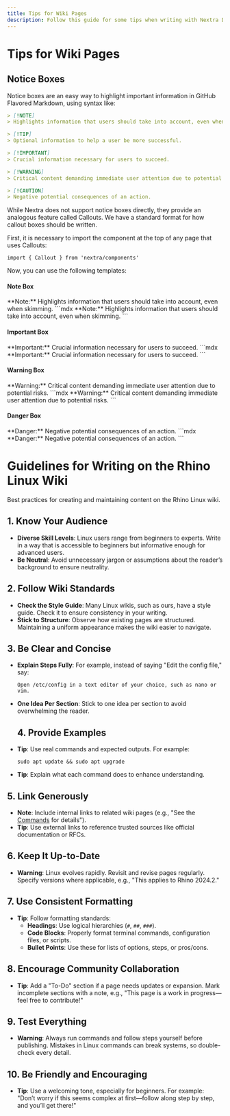 ```yaml
---
title: Tips for Wiki Pages
description: Follow this guide for some tips when writing with Nextra Docs.
---
```



# Tips for Wiki Pages

## Notice Boxes

Notice boxes are an easy way to highlight important information in GitHub Flavored Markdown, using syntax like:
```md
> [!NOTE]  
> Highlights information that users should take into account, even when skimming.

> [!TIP]
> Optional information to help a user be more successful.

> [!IMPORTANT]  
> Crucial information necessary for users to succeed.

> [!WARNING]  
> Critical content demanding immediate user attention due to potential risks.

> [!CAUTION]
> Negative potential consequences of an action.
```

While Nextra does not support notice boxes directly, they provide an analogous feature called Callouts. We have a standard format for how callout boxes should be written.

First, it is necessary to import the component at the top of any page that uses Callouts:
```mdx
import { Callout } from 'nextra/components'
```

Now, you can use the following templates:
#### Note Box
<Callout type="info" emoji="✎">
  **Note:** Highlights information that users should take into account, even when skimming.
</Callout>
```mdx
<Callout type="info" emoji="✎">
  **Note:** Highlights information that users should take into account, even when skimming.
</Callout>
```

#### Important Box
<Callout emoji="ⓘ">
  **Important:** Crucial information necessary for users to succeed.
</Callout>
```mdx
<Callout emoji="ⓘ">
  **Important:** Crucial information necessary for users to succeed.
</Callout>
```

#### Warning Box
<Callout type="warning" emoji="⚠">
  **Warning:** Critical content demanding immediate user attention due to potential risks.
</Callout>
```mdx
<Callout type="warning" emoji="⚠">
  **Warning:** Critical content demanding immediate user attention due to potential risks.
</Callout>
```

#### Danger Box
<Callout type="error" emoji="⛌">
  **Danger:** Negative potential consequences of an action.
</Callout>
```mdx
<Callout type="error" emoji="⛌">
  **Danger:** Negative potential consequences of an action.
</Callout>
```

# Guidelines for Writing on the Rhino Linux Wiki
Best practices for creating and maintaining content on the Rhino Linux wiki.

## 1. Know Your Audience

- **Diverse Skill Levels**: Linux users range from beginners to experts. Write in a way that is accessible to beginners but informative enough for advanced users.
- **Be Neutral**: Avoid unnecessary jargon or assumptions about the reader’s background to ensure neutrality.

## 2. Follow Wiki Standards

- **Check the Style Guide**: Many Linux wikis, such as ours, have a style guide. Check it to ensure consistency in your writing.
- **Stick to Structure**: Observe how existing pages are structured. Maintaining a uniform appearance makes the wiki easier to navigate.

## 3. Be Clear and Concise

- **Explain Steps Fully**: For example, instead of saying "Edit the config file," say:
  ```mdx
  Open /etc/config in a text editor of your choice, such as nano or vim.
     ```
- **One Idea Per Section**: Stick to one idea per section to avoid overwhelming the reader.

  ## 4. Provide Examples

- **Tip**: Use real commands and expected outputs. For example:
  ```mdx
  sudo apt update && sudo apt upgrade
     ```
- **Tip**: Explain what each command does to enhance understanding.

## 5. Link Generously

- **Note**: Include internal links to related wiki pages (e.g., "See the [Commands](https://wiki.rhinolinux.org/user/pacstall/commands) for details").
- **Tip**: Use external links to reference trusted sources like official documentation or RFCs.

## 6. Keep It Up-to-Date

- **Warning**: Linux evolves rapidly. Revisit and revise pages regularly. Specify versions where applicable, e.g., "This applies to Rhino 2024.2."

## 7. Use Consistent Formatting

- **Tip**: Follow formatting standards:
  - **Headings**: Use logical hierarchies (`#`, `##`, `###`).
  - **Code Blocks**: Properly format terminal commands, configuration files, or scripts.
  - **Bullet Points**: Use these for lists of options, steps, or pros/cons.

## 8. Encourage Community Collaboration

- **Tip**: Add a "To-Do" section if a page needs updates or expansion. Mark incomplete sections with a note, e.g., "This page is a work in progress—feel free to contribute!"

## 9. Test Everything

- **Warning**: Always run commands and follow steps yourself before publishing. Mistakes in Linux commands can break systems, so double-check every detail.

## 10. Be Friendly and Encouraging

- **Tip**: Use a welcoming tone, especially for beginners. For example:
  "Don’t worry if this seems complex at first—follow along step by step, and you’ll get there!"
